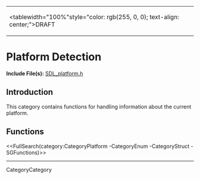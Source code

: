 <!-- #master-page:CategoryTemplate -->
<!-- #master-date:Unknown-Date -->
<!-- format wiki -->
<!-- language en -->
{|
|<tablewidth="100%"style="color: rgb(255, 0, 0); text-align: center;">DRAFT 
|}

= Platform Detection =

'''Include File(s):'''  [http://hg.libsdl.org/SDL/file/default/include/SDL_platform.h SDL_platform.h]


== Introduction ==
This category contains functions for handling information about the current platform. 


<!-- #Remove this line and the ## below to use this markup if it becomes relevant to this category -->
<!-- #== Enumerations == -->
<!-- #<<FullSearch(category:CategoryEnum CategoryPlatform -SGEnumerations)>> -->

<!-- #== Structures == -->
<!-- #<<FullSearch(category:CategoryStruct CategoryPlatform -SGStructures)>> -->

== Functions ==
<<FullSearch(category:CategoryPlatform -CategoryEnum -CategoryStruct -SGFunctions)>>

----
CategoryCategory
